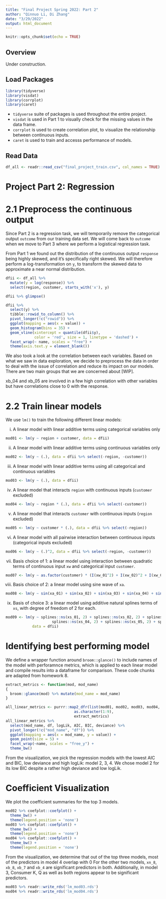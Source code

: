```yaml
---
title: "Final Project Spring 2022: Part 2"
author: "Qinnuo Li, Di Zhang"
date: "3/29/2022"
output: html_document
---
```


```r
knitr::opts_chunk$set(echo = TRUE)
```

## Overview
Under construction.

## Load Packages

```r
library(tidyverse)
library(visdat)
library(corrplot)
library(caret)
```

* `tidyverse` suite of packages is used throughout the entire project.  
* `visdat` is used in Part 1 to visually check for the missing values in the data frame. 
* `corrplot` is used to create correlation plot, to visualize the relationship between continuous inputs.  
* `caret` is used to train and accesss performance of models.  

## Read Data

```r
df_all <- readr::read_csv("final_project_train.csv", col_names = TRUE)
```

# Project Part 2: Regression

# 2.1 Preprocess the continuous output

Since Part 2 is a regression task, we will temporarily remove the categorical output `outcome` from our training data set. We will come back to `outcome` when we move to Part 3 where we perform a logistical regression task.  

From Part 1 we found out the distribution of the continuous output `response` being highly skewed, and it's specifically right skewed. We will therefore perform a log-transformation on `y`, to transform the skewed data to approximate a near normal distribution.  

```r
dfii <- df_all %>% 
  mutate(y = log(response)) %>% 
  select(region, customer, starts_with('x'), y)

dfii %>% glimpse()
```

```r
dfii %>% 
  select(y) %>%
  tibble::rowid_to_column() %>% 
  pivot_longer(!c("rowid")) %>% 
  ggplot(mapping = aes(x = value)) +
  geom_histogram(bins = 35) +
  geom_vline(xintercept = quantile(dfii$y),
             color = 'red', size = 1, linetype = 'dashed') +
  facet_wrap(~ name, scales = "free") +
  theme(axis.text.y = element_blank())
```

We also took a look at the correlation between each variables. Based on what we saw in data exploration, we decide to preprocess the data in order to deal with the issue of correlation and reduce its impact on our models. There are two main groups that we are concerned about [WIP].

xb_04 and xb_05 are involved in a few high correlation with other variables but have correlations close to 0 with the response.

# 2.2 Train linear models

We use `lm()` to train the following different linear models:

i) A linear model with linear additive terms using categorical variables only
```r
mod01 <- lm(y ~ region + customer, data = dfii)
```

ii) A linear model with linear additive terms using continuous variables only
```r
mod02 <- lm(y ~ (.), data = dfii %>% select(-region, -customer))
```

iii) A linear model with linear additive terms using all categorical and continuous variables
```r
mod03 <- lm(y ~ (.), data = dfii)
```

iv) A linear model that interacts `region` with continuous inputs (`customer` excluded)
```r
mod04 <- lm(y ~ region * (.), data = dfii %>% select(-customer))
```

v) A linear model that interacts `customer` with continuous inputs (`region` excluded)
```r
mod05 <- lm(y ~ customer * (.), data = dfii %>% select(-region))
```

vi) A linear model with all pairwise interaction between continuous inputs (categorical inputs excluded)
```r
mod06 <- lm(y ~ (.)^2, data = dfii %>% select(-region, -customer))
```

vii) Basis choice of 1: a linear model using interaction between quadratic terms of continuous input `xw` and categorical input `customer`.

```r
mod07 <- lm(y ~ as.factor(customer) * (I(xw_01^2) + I(xw_02)^2 + I(xw_03)^2), data = dfii %>% select(-region))
```

viii) Basis choice of 2: a linear model using sine wave of `xa`.
```r
mod08 <- lm(y ~ sin(xa_01) + sin(xa_02) + sin(xa_03) + sin(xa_04) + sin(xa_05) + sin(xa_06) + sin(xa_07) + sin(xa_08), data = dfii)
```

ix) Basis of choice 3: a linear model using additive natural splines terms of `xs`, with degree of freedom of 2 for each.
```r
mod09 <- lm(y ~ splines::ns(xs_01, 2) + splines::ns(xs_02, 2) + splines::ns(xs_03, 2) + 
                     splines::ns(xs_04, 2) + splines::ns(xs_05, 2) + splines::ns(xs_06, 2),
            data = dfii)
```


# Identifying best performing model

We define a wrapper function around `broom::glance()` to include names of the model with perforamnce metrics, which is applied to each linear model and compile results into a dataframe for comparison. These code chunks are adapted from homework 8.
```r
extract_metrics <- function(mod, mod_name)
{
  broom::glance(mod) %>% mutate(mod_name = mod_name)
}
```

```r
all_linear_metrics <- purrr::map2_dfr(list(mod01, mod02, mod03, mod04, mod05, mod06, mod07, mod08, mod09),
                               as.character(1:9),
                               extract_metrics)
all_linear_metrics %>% 
  select(mod_name, df, logLik, AIC, BIC, deviance) %>% 
  pivot_longer(!c("mod_name", "df")) %>% 
  ggplot(mapping = aes(x = mod_name, y = value)) +
  geom_point(size = 5) +
  facet_wrap(~name, scales = "free_y") +
  theme_bw()
```

From the visualization, we pick the regression models with the lowest AIC and BIC, low deviance and high logLik: model 2, 3, 4. We chose model 2 for its low BIC despite a rather high deviance and low logLik.

# Coefficient Visualization
We plot the coefficient summaries for the top 3 models.

```r
mod02 %>% coefplot::coefplot() +
  theme_bw() +
  theme(legend.position = 'none')
mod03 %>% coefplot::coefplot() +
  theme_bw() +
  theme(legend.position = 'none')
mod04 %>% coefplot::coefplot() +
  theme_bw() +
  theme(legend.position = 'none')
```

From the visualization, we determine that out of the top three models, most of the predictors in model 4 overlap with 0 For the other two models, `xn_8`, `xb_8`, `xb_7` and `xb_4` are significant predictors in both. Additionally, in model 3, Consumer K, Q as well as both regions appear to be significant predictors.

```r
mod03 %>% readr::write_rds('lm_mod03.rds')
mod04 %>% readr::write_rds('lm_mod04.rds')
```